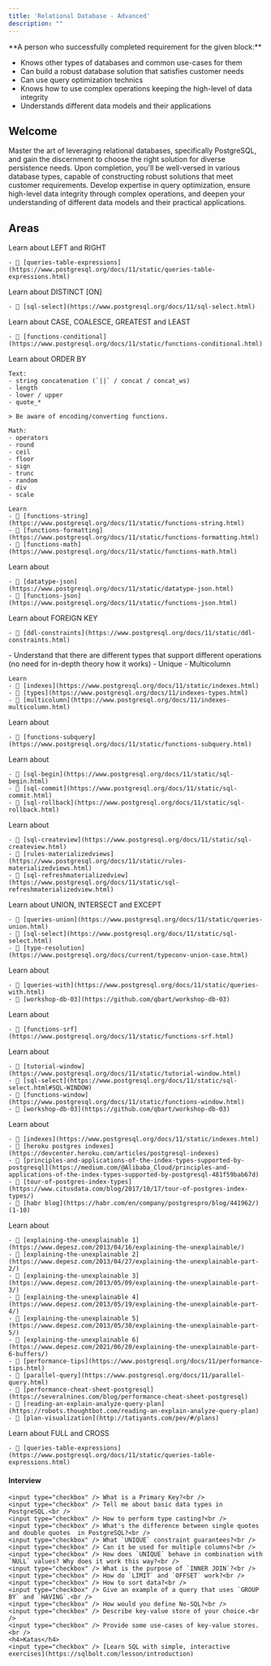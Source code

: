 ```yaml
---
title: 'Relational Database - Advanced'
description: ""
---
```


<Note>
**A person who successfully completed requirement for the given block:** 

- Knows other types of databases and common use-cases for them
- Can build a robust database solution that satisfies customer needs
- Can use query optimization technics
- Knows how to use complex operations keeping the high-level of data integrity
- Understands different data models and their applications

</Note>

## Welcome

Master the art of leveraging relational databases, specifically PostgreSQL, and gain the discernment to choose the right solution for diverse persistence needs. Upon completion, you'll be well-versed in various database types, capable of constructing robust solutions that meet customer requirements. Develop expertise in query optimization, ensure high-level data integrity through complex operations, and deepen your understanding of different data models and their practical applications.

## Areas

<AccordionGroup>
  <Accordion icon="database" title="More joins">
    Learn about LEFT and RIGHT
    
    - 📗 [queries-table-expressions](https://www.postgresql.org/docs/11/static/queries-table-expressions.html)
  </Accordion>

  <Accordion icon="database" title="Filtering out distinct rows">
    Learn about DISTINCT [ON]

    - 📗 [sql-select](https://www.postgresql.org/docs/11/sql-select.html)
  </Accordion>

  <Accordion icon="rectangle-terminal" title="Conditionals">
    Learn about CASE, COALESCE, GREATEST and LEAST

    - 📗 [functions-conditional](https://www.postgresql.org/docs/11/static/functions-conditional.html)
  </Accordion>

  <Accordion icon="rectangle-terminal" title="Text/math operations & formatting">
    Learn about ORDER BY

    Text:
    - string concatenation (`||` / concat / concat_ws)
    - length
    - lower / upper
    - quote_*

    > Be aware of encoding/converting functions.

    Math:
    - operators
    - round
    - ceil
    - floor
    - sign
    - trunc
    - random
    - div
    - scale

    Learn
    - 📗 [functions-string](https://www.postgresql.org/docs/11/static/functions-string.html)
    - 📗 [functions-formatting](https://www.postgresql.org/docs/11/static/functions-formatting.html)
    - 📗 [functions-math](https://www.postgresql.org/docs/11/static/functions-math.html)    
  </Accordion>
  
  <Accordion icon="rectangle-terminal" title="JSON / JSONB">
    Learn about

    - 📗 [datatype-json](https://www.postgresql.org/docs/11/static/datatype-json.html)
    - 📗 [functions-json](https://www.postgresql.org/docs/11/static/functions-json.html)
  </Accordion>
    
  <Accordion icon="rectangle-terminal" title="Foreign keys and referential integrity">
    Learn about FOREIGN KEY

    - 📗 [ddl-constraints](https://www.postgresql.org/docs/11/static/ddl-constraints.html)
  </Accordion>
    
  <Accordion icon="rectangle-terminal" title="Basic indexing">
    - Understand that there are different types that support different operations (no need for in-depth theory how it works)
    - Unique
    - Multicolumn

    Learn
    - 📗 [indexes](https://www.postgresql.org/docs/11/static/indexes.html)
    - 📗 [types](https://www.postgresql.org/docs/11/indexes-types.html)
    - 📗 [multicolumn](https://www.postgresql.org/docs/11/indexes-multicolumn.html)
  </Accordion>
    
  <Accordion icon="rectangle-terminal" title="Subqueries">
    Learn about 
    
    - 📗 [functions-subquery](https://www.postgresql.org/docs/11/static/functions-subquery.html)
  </Accordion>
    
  <Accordion icon="rectangle-terminal" title="Transactions basics">
    Learn about 

    - 📗 [sql-begin](https://www.postgresql.org/docs/11/static/sql-begin.html)
    - 📗 [sql-commit](https://www.postgresql.org/docs/11/static/sql-commit.html)
    - 📗 [sql-rollback](https://www.postgresql.org/docs/11/static/sql-rollback.html)
  </Accordion>
    
  <Accordion icon="rectangle-terminal" title="Views & materialized views">
    Learn about 

    - 📗 [sql-createview](https://www.postgresql.org/docs/11/static/sql-createview.html)
    - 📗 [rules-materializedviews](https://www.postgresql.org/docs/11/static/rules-materializedviews.html)
    - 📗 [sql-refreshmaterializedview](https://www.postgresql.org/docs/11/static/sql-refreshmaterializedview.html)
  </Accordion>

  <Accordion icon="rectangle-terminal" title="Set operations">
    Learn about UNION, INTERSECT and EXCEPT

    - 📗 [queries-union](https://www.postgresql.org/docs/11/static/queries-union.html)
    - 📗 [sql-select](https://www.postgresql.org/docs/11/static/sql-select.html)
    - 📗 [type-resolution](https://www.postgresql.org/docs/current/typeconv-union-case.html)
  </Accordion>

  <Accordion icon="rectangle-terminal" title="Common table expressions aka CTE">
    Learn about

    - 📗 [queries-with](https://www.postgresql.org/docs/11/static/queries-with.html)
    - 📗 [workshop-db-03](https://github.com/qbart/workshop-db-03)
  </Accordion>

  <Accordion icon="rectangle-terminal" title="Generating series for different data types">
    Learn about

    - 📗 [functions-srf](https://www.postgresql.org/docs/11/static/functions-srf.html)
  </Accordion>

  <Accordion icon="rectangle-terminal" title="Window functions">
    Learn about

    - 📗 [tutorial-window](https://www.postgresql.org/docs/11/static/tutorial-window.html)
    - 📗 [sql-select](https://www.postgresql.org/docs/11/static/sql-select.html#SQL-WINDOW)
    - 📗 [functions-window](https://www.postgresql.org/docs/11/static/functions-window.html)
    - 📗 [workshop-db-03](https://github.com/qbart/workshop-db-03)
  </Accordion>

  <Accordion icon="rectangle-terminal" title="Indexing">
    Learn about

    - 📗 [indexes](https://www.postgresql.org/docs/11/static/indexes.html)
    - 📗 [heroku postgres indexes](https://devcenter.heroku.com/articles/postgresql-indexes)
    - 📗 [principles-and-applications-of-the-index-types-supported-by-postgresql](https://medium.com/@Alibaba_Cloud/principles-and-applications-of-the-index-types-supported-by-postgresql-481f59bab67d)
    - 📗 [tour-of-postgres-index-types](https://www.citusdata.com/blog/2017/10/17/tour-of-postgres-index-types/)
    - 📗 [habr blog](https://habr.com/en/company/postgrespro/blog/441962/) (1-10)
  </Accordion>

  <Accordion icon="rectangle-terminal" title="Query planner">
    Learn about

    - 📗 [explaining-the-unexplainable 1](https://www.depesz.com/2013/04/16/explaining-the-unexplainable/)
    - 📗 [explaining-the-unexplainable 2](https://www.depesz.com/2013/04/27/explaining-the-unexplainable-part-2/)
    - 📗 [explaining-the-unexplainable 3](https://www.depesz.com/2013/05/09/explaining-the-unexplainable-part-3/)
    - 📗 [explaining-the-unexplainable 4](https://www.depesz.com/2013/05/19/explaining-the-unexplainable-part-4/)
    - 📗 [explaining-the-unexplainable 5](https://www.depesz.com/2013/05/30/explaining-the-unexplainable-part-5/)
    - 📗 [explaining-the-unexplainable 6](https://www.depesz.com/2021/06/20/explaining-the-unexplainable-part-6-buffers/)
    - 📗 [performance-tips](https://www.postgresql.org/docs/11/performance-tips.html)
    - 📗 [parallel-query](https://www.postgresql.org/docs/11/parallel-query.html)
    - 📗 [performance-cheat-sheet-postgresql](https://severalnines.com/blog/performance-cheat-sheet-postgresql)
    - 📗 [reading-an-explain-analyze-query-plan](https://robots.thoughtbot.com/reading-an-explain-analyze-query-plan)
    - 📗 [plan-visualization](http://tatiyants.com/pev/#/plans)
  </Accordion>

  <Accordion icon="rectangle-terminal" title="More joins">
    Learn about FULL and CROSS

    - 📗 [queries-table-expressions](https://www.postgresql.org/docs/11/static/queries-table-expressions.html)
  </Accordion>

  <Accordion icon="rectangle-terminal" title="Merge (aka upsert)">
    

  </Accordion>

  <Accordion icon="rectangle-terminal" title="Simple locking">
  </Accordion>

  <Accordion icon="rectangle-terminal" title="Triggers & generated-columns">
  </Accordion>

  <Accordion icon="rectangle-terminal" title="Text search">
  </Accordion>
</AccordionGroup>

   <h4>Interview</h4>

    <input type="checkbox" /> What is a Primary Key?<br />
    <input type="checkbox" /> Tell me about basic data types in PostgreSQL.<br />
    <input type="checkbox" /> How to perform type casting?<br />
    <input type="checkbox" /> What's the difference between single quotes and double quotes  in PostgreSQL?<br />
    <input type="checkbox" /> What `UNIQUE` constraint guarantees?<br />
    <input type="checkbox" /> Can it be used for multiple columns?<br />
    <input type="checkbox" /> How does `UNIQUE` behave in combination with `NULL` values? Why does it work this way?<br />
    <input type="checkbox" /> What is the purpose of `INNER JOIN`?<br />
    <input type="checkbox" /> How do `LIMIT` and `OFFSET` work?<br />
    <input type="checkbox" /> How to sort data?<br />
    <input type="checkbox" /> Give an example of a query that uses `GROUP BY` and `HAVING`.<br />
    <input type="checkbox" /> How would you define No-SQL?<br />
    <input type="checkbox" /> Describe key-value store of your choice.<br />
    <input type="checkbox" /> Provide some use-cases of key-value stores.<br />
    <h4>Katas</h4>
    <input type="checkbox" /> [Learn SQL with simple, interactive exercises](https://sqlbolt.com/lesson/introduction)